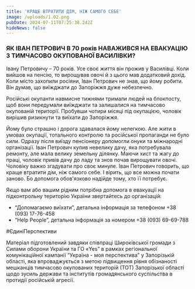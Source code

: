 ```yaml
---
title: 'КРАЩЕ ВТРАТИТИ ДІМ, НІЖ САМОГО СЕБЕ'
image: /uploads/1.02.png
pubDate: 2024-07-11T07:25:38.242Z
hideNews: false
---
```


### ЯК ІВАН ПЕТРОВИЧ В 70 років НАВАЖИВСЯ НА ЕВАКУАЦІЮ З ТИМЧАСОВО ОКУПОВАНОЇ ВАСИЛІВКИ?

Івану Петровичу – 70 років. Усе своє життя він прожив у Василівці. Коли вийшов на пенсію, то вирощував овочі й з цього мав додатковий дохід. Коли місто захопили росіяни, Іван Петрович не знав, що йому робити. Він думав, що виїжджати до Запоріжжя дуже небезпечно.

Російські окупанти навмисне тижнями тримали людей на блокпосту, щоб вони передумали виїжджати та залишалися на тимчасово окупованій території. Пробувши чотири місяці під окупацією, чоловік вирішив ризикнути та виїхати до Запоріжжя.

Йому було страшно і дорога здавалася йому нелегкою. Але жити в умовах окупації, тотального контролю та російської пропаганди не було сили. Одразу після виїзду пенсіонеру допомогли онуки та міжнародні організації. Іван Петрович купив невелику дачу, яка потребувала ремонту, але мала велику земельну ділянку. Маючи хист та жагу до праці, чоловік привів дачу до ладу та знов почав вирощувати овочі. Чоловіку важко згадувати про своє минуле. Іван Петрович говорить, що краще втратити дім, ніж самого себе. І вірить, що все можна почати заново. Бо допомога обов'язково надійде тому, хто її потребує.

Якщо вам або вашим рідним потрібна допомога в евакуації на підконтрольну територію України звертайтесь до організацій:

* “Допомагаємо виїхати”, детальна інформація за телефоном +38 (093) 17-76-458
* “Help People”, детальна інформація за номером +38 (093) 69-69-788

\#ЄдиніПерспективи

Матеріал підготовлений завдяки співпраці Широківської громади з Силами оборони України та ГО «Yes” в рамках регіональної комунікаційної кампанії “Україна - моя перспектива” у Запорізькій області, яка впроваджується з метою підвищення рівня обізнаності мешканців тимчасово окупованих територій (ТОТ) Запорізької області щодо зусиль держави та інститутів громадянського суспільства в протидії російській агресії.

